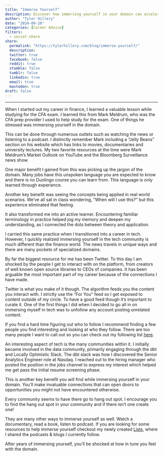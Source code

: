 ```yaml
---
title: "Immerse Yourself"
description: Discover how immersing yourself in your domain can accelerate your learning and lead to opportunities.
author: "Tyler Hillery"
date: "2024-09-28"
categories: [Career Advice]
filters:
  - social-share
share:
  permalink: "https://tylerhillery.com/blog/immerse-yourself/"
  description:
  twitter: true
  facebook: false
  reddit: true
  stumble: false
  tumblr: false
  linkedin: true
  email: true
  mastodon: true
draft: false 
---
```


------------------------------------------------------------------------

When I started out my career in finance, I learned a valuable lesson while studying for the CFA exam. I learned this from Mark Meldrum, who was the CFA prep provider I used to help study for the exam. One of things he stressed was immersing yourself in the domain. 

This can be done through numerous outlets such as watching the news or listening to a podcast. I distinctly remember Mark including a "Jelly Beans" section on his website which has links to movies, documentaries and university lectures. My two favorite resources at the time were Mark Meldrum's Market Outlook on YouTube and the Bloomberg Surveillance news show. 

One major benefit I gained from this was picking up the jargon of the domain. Many jobs have this unspoken language you are expected to know and there is no Duolingo course you can learn from. This language is only learned through experience.

Another key benefit was seeing the concepts being applied in real world scenarios. We've all sat in class wondering, "When will I use this?" but this experience eliminated that feeling. 

It also transformed me into an active learner. Encountering familiar terminology in practice helped jog my memory and deepen my understanding, as I connected the dots between theory and application. 

I carried this same practice when I transitioned into a career in tech. However, I quickly realized immersing yourself in the tech community is much different than the finance world. The news travels in unique ways and there are many pockets of specialized domains.

By far the biggest resource for me has been Twitter. To this day I am shocked by the people I get to interact with on the platform, from creators of well known open source libraries to CEOs of companies. It has been arguable the most important part of my career because of the connections I have made.

Twitter is what you make of it though. The algorithm feeds you the content you interact with. I strictly use the "For You" feed so I get exposed to content outside of my circle. To have a good feed though it's important to curate it. One of the first things I did when I decided to go all in on immersing myself in tech was to unfollow any account posting unrelated content. 

If you find a hard time figuring out who to follow I recommend finding a few people you find interesting and looking at who they follow. There are too many people I want to call out so you can check out my following list [here](https://x.com/_TylerHillery/following).

An interesting aspect of tech is the many communities within it. I initially became involved in the data community, primarily engaging through the dbt and Locally Optimistic Slack. The dbt slack was how I discovered the Senior Analytics Engineer role at Nasdaq. I reached out to the hiring manager who posted the position in the jobs channel to express my interest which helped me get pass the initial resume screening phase. 

This is another key benefit you will find while immersing yourself in your domain. You'll make invaluable connections that can open doors to opportunities you might not have encountered otherwise.

Every community seems to have there go to hang out spot. I encourage you to find the hang out spot in your community and if there isn't one create one! 

They are many other ways to immerse yourself as well. Watch a documentary, read a book, listen to podcast. If you are looking for some resources to help immerse yourself checkout my newly created [Lists](https://tylerhillery.com/lists), where I shared the podcasts & blogs I currently follow.

After years of immersing yourself, you'll be shocked at how in tune you feel with the domain.